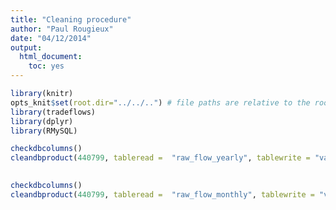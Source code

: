 ```yaml
---
title: "Cleaning procedure"
author: "Paul Rougieux"
date: "04/12/2014"
output: 
  html_document:
    toc: yes
---
```


```r
library(knitr)
opts_knit$set(root.dir="../../..") # file paths are relative to the root of the project directory
library(tradeflows)
library(dplyr)
library(RMySQL)
``` 




```r
checkdbcolumns()
cleandbproduct(440799, tableread =  "raw_flow_yearly", tablewrite = "validated_flow_yearly")
    
``` 


```r
checkdbcolumns()
cleandbproduct(440799, tableread =  "raw_flow_monthly", tablewrite = "validated_flow_monthly")
    
``` 
